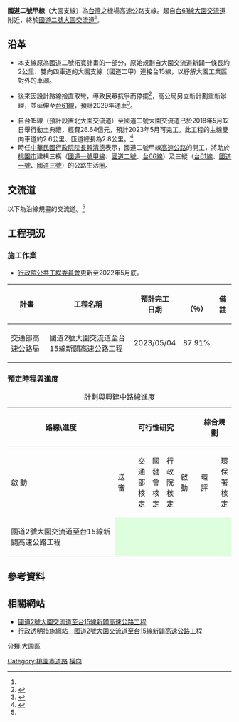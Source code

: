 {{桃園市未來建設}}
{{Infobox TwRoad|
|Type=nh
|Code=國道二甲
|Num=2a
|Name=大園支線
|Level=國道
|Length=4.0
|LastExt=預計2023年1月16日
|SpeedHigh=
|Start=[[File:TW_PHW61.svg|20px]][[大園交流道_(台61線)|大園系統交流道]]
|End=[[File:TWHW2.svg|20px]][[大園交流道_(國道2號)|大園交流道]]
|Img       = <!-- Taiwan National Highway No 2a.gif -->
}}

'''國道二號甲線'''（大園支線）為[[台灣|台灣]]之機場高速公路支線。起自[[台61線|台61線]][[大園交流道_(台61線)|大園交流道]]附近，終於[[國道二號_(中華民國)|國道二號]][[大園交流道_(國道2號)|大園交流道]]<ref name=gov></ref>。

==沿革==
*本支線原為國道二號拓寬計畫的一部分，原始規劃自大園交流道新闢一條長約2公里、雙向四車道的大園支線（國道二甲）連接台15線，以紓解大園工業區對外的車潮。

*後來因設計路線捨直取彎，導致民眾抗爭而停擺<ref>{{cite news | title = 多拆屋、花錢…國道大園支線 捨直取彎招怨 | date = 2009-07-29 | url = http://www.coolloud.org.tw/node/43950 | work = 聯合報 | accessdate = 2010-09-02 | archive-date = 2019-05-22 | archive-url = https://web.archive.org/web/20190522110704/https://www.coolloud.org.tw/node/43950 | dead-url = no }}</ref>，高公局另立新計劃重新辦理，並延伸至[[台61線|台61線]]，預計2029年通車<ref name=gov>{{cite web | url = http://www.freeway.gov.tw/Publish.aspx?cnid=193&p=3797 | title = 國道2號大園交流道至台61線新闢高速公路計畫環境影響評估計畫說明會會議紀錄 | accessdate = 2012-09-22 | work = 國道高速公路局 | language = 中文 | archive-date = 2019-05-24 | archive-url = https://web.archive.org/web/20190524191506/https://www.freeway.gov.tw/Publish.aspx?cnid=193&p=3797 | dead-url = no }}</ref>。

*自台15線（預計設置北大園交流道）至國道二號大園交流道已於2018年5月12日舉行動土典禮，經費26.64億元，預計2023年5月可完工。此工程的主線雙向車道約2.6公里、匝道總長為2.8公里。<ref>{{cite web|url= http://m.ltn.com.tw/news/life/breakingnews/2423805|title= 桃園「天空斷橋」終有解！國二甲線高速公路動工 2020年完工|date= 2018-05-12|accessdate= 2018-05-12|work= 自由時報|language= 中文|archive-date= 2019-05-22|archive-url= https://web.archive.org/web/20190522031241/https://m.ltn.com.tw/news/life/breakingnews/2423805|dead-url= no}}</ref>
*時任[[中華民國行政院院長|中華民國行政院院長]][[賴清德|賴清德]]表示，國道二號甲線[[高速公路|高速公路]]的開工，將助於[[桃園市|桃園市]]建構三橫（[[國道一號甲線|國道一號甲線]]、[[國道二號_(中華民國)|國道二號]]、[[台66線|台66線]]）及三縱（[[台61線|台61線]]、[[國道一號_(中華民國)|國道一號]]、[[國道三號_(中華民國)|國道三號]]）的公路生活圈。

==交流道==
以下為沿線規畫的交流道。<ref name=gov/>
{{台灣公路表頭|n||國道二號甲線}}
{{台灣公路預定|0|[[大園系統交流道|大園系統]]|規畫中|預計2029年|{{Jct|country=TWN|PH-ALL|61}}||觀音 蘆竹||e}}
{{台灣公路預定|2|[[圳頭交流道|圳頭]]<ref>{{Cite web |url=https://www.freeway.gov.tw/Publish.aspx?cnid=93&p=11065 |title=國道2號大園交流道至台15線新闢高速公路工程 |access-date=2019-02-24 |archive-date=2021-01-28 |archive-url=https://web.archive.org/web/20210128014023/https://www.freeway.gov.tw/Publish.aspx?cnid=93&p=11065 }}</ref>|半套Y型|預計2023年1月16日|{{Jct|country=TWN|PH|15}}|[[大園區|大園區]]|大園工業區|大園工業區|}}
{{台灣公路預定|4|[[大園交流道_(國道2號)|大園]]|Y型|預計2023年1月16日|{{Jct|country=TWN|NH-ALL|2}}|[[大園區|大園區]]、[[桃園國際機場|桃園國際機場]]|桃園機場 大園 桃園|{{fontcolor|gray|''高速公路起點''}}|}}
{{End}}

==工程現況==
=== 施工作業 ===
{{動態列表}}
*[[行政院公共工程委員會|行政院公共工程委員會]]更新至2022年5月底。
{| class="wikitable" style="font-size:85%"
! 計畫 !! 工程名稱 !! 預計完工<br>日期 !! {{Nowrap|實際進度}}<br>（％） !! 備註
|-
| rowspan="1" |交通部高速公路局
|國道2號大園交流道至台15線新闢高速公路工程
|2023/05/04
|87.91%
|
|}


=== 預定時程與進度 ===
{| class="wikitable"
|+計劃與興建中路線進度
! rowspan="2" |路線\進度
! colspan="5" |可行性研究
! colspan="6" |綜合規劃
! colspan="2" |設計
! colspan="2" |招標
! colspan="4" |執行
! rowspan="2" |預<br>計<br>完<br>工
! rowspan="2" |備註
{|
|-
| style="text-align:left"|<small><font color="#dfd">█</font> 已完成或核定<br /><font color="#fdd">█</font> 進行中<br /><font color="#FFFFE0">█</font> 預定啟動</small>
|}
|-
!啟
動
!送
審
!交<br>通<br>部<br>核<br>定
!國<br>發<br>會<br>核<br>定
!行<br>政<br>院<br>核<br>定
!啟
動
!環
評
!環<br>保<br>署<br>核<br>定
!交<br>通<br>部<br>核<br>定
!國<br>發<br>會<br>核<br>定
!行<br>政<br>院<br>核<br>定
!設<br>計<br>完<br>成
!審<br>議<br>完<br>成
!公<br>示
!決<br>標
!施<br>工
!完<br>工
!通<br>車
!履<br>勘
|-
|	國道2號大園交流道至台15線新闢高速公路工程
| style="background:#dfd;"|
| style="background:#dfd;"|
| style="background:#dfd;"|
| style="background:#dfd;"|
| style="background:#dfd;"|
| style="background:#dfd;"|
| style="background:#dfd;"|
| style="background:#dfd;"|
| style="background:#dfd;"|
| style="background:#dfd;"|
| style="background:#dfd;"|
| style="background:#dfd;"|
| style="background:#dfd;"|
| style="background:#dfd;"|
| style="background:#dfd;"|
| style="background:#fdd;"|
| 
| 
| 
| 
| 
|}


==參考資料==
<div class="references-small">
<references />
</div>

==相關網站==
*[https://www.freeway.gov.tw/Publish.aspx?cnid=93&p=11065 國道2號大園交流道至台15線新闢高速公路工程] {{Wayback|url=https://www.freeway.gov.tw/Publish.aspx?cnid=93&p=11065 |date=20210128014023 }}
*[http://www.106a11p012.com/ 行政透明措施網站－國道2號大園交流道至台15線新闢高速公路工程] {{Wayback|url=http://www.106a11p012.com/ |date=20210108164420 }}
{{Freeways in Taiwan}}
{{桃園公路網}}
[[Category:桃園市道路|Category:桃園市道路]]
[[Category:台灣高速公路|橫向]]
[[分類:大園區|分類:大園區]]